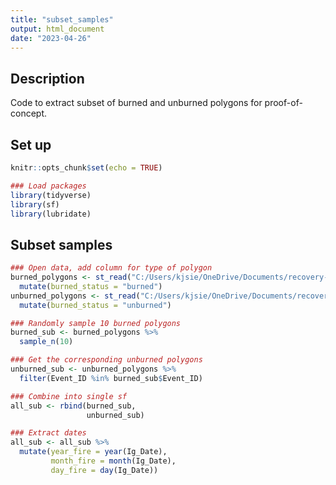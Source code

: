 ```yaml
---
title: "subset_samples"
output: html_document
date: "2023-04-26"
---
```


## Description
Code to extract subset of burned and unburned polygons for proof-of-concept.

## Set up
```r
knitr::opts_chunk$set(echo = TRUE)

### Load packages
library(tidyverse)
library(sf)
library(lubridate)
```

## Subset samples
```r
### Open data, add column for type of polygon 
burned_polygons <- st_read("C:/Users/kjsie/OneDrive/Documents/recovery-group/Buffered_fire/recovery.shp") %>%
  mutate(burned_status = "burned")
unburned_polygons <- st_read("C:/Users/kjsie/OneDrive/Documents/recovery-group/Buffered_fire/unburned.shp") %>%
  mutate(burned_status = "unburned")

### Randomly sample 10 burned polygons
burned_sub <- burned_polygons %>%
  sample_n(10)

### Get the corresponding unburned polygons
unburned_sub <- unburned_polygons %>%
  filter(Event_ID %in% burned_sub$Event_ID)

### Combine into single sf
all_sub <- rbind(burned_sub,
                 unburned_sub)

### Extract dates
all_sub <- all_sub %>%
  mutate(year_fire = year(Ig_Date),
         month_fire = month(Ig_Date),
         day_fire = day(Ig_Date))
```

